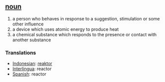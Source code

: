 == [[noun]] ==
# a person who behaves in response to a suggestion, stimulation or some other influence
# a device which uses atomic energy to produce heat
# a chemical substance which responds to the presence or contact with another substance

=== Translations ===
*[[Indonesian]]: [[reaktor]]
*[[Interlingua]]: reactor
*[[Spanish]]: reactor